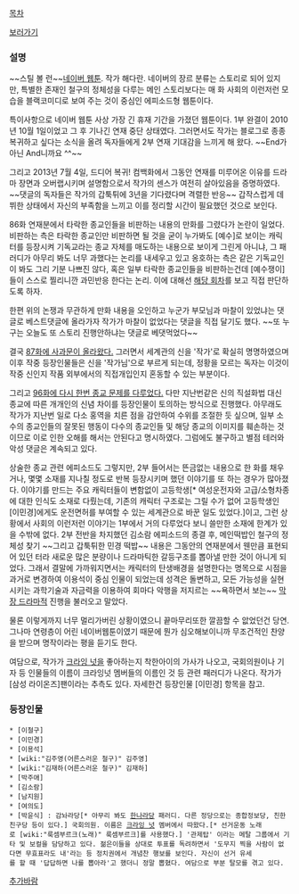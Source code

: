 [[목차]]

[http://comic.naver.com/webtoon/list.nhn?titleId=81483&weekday=fri 보러가기]
 
=== 설명 ===
~~스틸 볼 런~~[[네이버 웹툰]]. 작가 해다란.
네이버의 장르 분류는 스토리로 되어 있지만, 특별한 존재인 철구의 정체성을 다루는 메인 스토리보다는 매 화 사회의 이런저런 모습을 블랙코미디로 보여 주는 것이 중심인 에피소드형 웹툰이다.

특이사항으로 네이버 웹툰 사상 가장 긴 휴재 기간을 가졌던 웹툰이다. 1부 완결이 2010년 10월 1일이었고 그 후 기나긴 연재 중단 상태였다. 그러면서도 작가는 블로그로 종종 복귀하고 싶다는 소식을 올려 독자들에게 2부 연재 기대감을 느끼게 해 왔다. ~~End가 아닌 And니까요 ^^~~

그리고 2013년 7월 4일, 드디어 복귀! 컴백화에서 그동안 연재를 미루어온 이유를 드라마 장면과 오버랩시키며 설명함으로서 작가의 센스가 여전히 살아있음을 증명하였다. ~~댓글의 독자들은 작가의 갑툭튀에 3년을 기다렸다며 격렬한 반응~~ 갑작스럽게 데뷔한 상태에서 자신의 부족함을 느끼고 이를 정리할 시간이 필요했던 것으로 보인다.

86화 연재분에서 타락한 종교인들을 비판하는 내용의 만화를 그렸다가 논란이 일었다. 비판하는 측은 타락한 종교인만 비판하면 될 것을 굳이 누가봐도 [예수]로 보이는 캐릭터를 등장시켜 기독교라는 종교 자체를 매도하는 내용으로 보이게 그린게 아니냐, 그 패러디가 아무리 봐도 너무 과했다는 논리를 내세우고 있고 옹호하는 측은 같은 기독교인이 봐도 그리 기분 나쁘진 않다, 혹은 일부 타락한 종교인들을 비판하는건데 [예수쟁이]들이 스스로 찔리니깐 과민반응 한다는 논리. 이에 대해선 [http://comic.naver.com/webtoon/detail.nhn?titleId=81483&no=92&weekday=fri 해당 회차]를 보고 직접 판단하도록 하자.

한편 위의 논쟁과 무관하게 만화 내용을 오인하고 누군가 부모님과 마찰이 있었냐는 댓글로 베스트댓글에 올라가자 작가가 마찰이 없었다는 댓글을 직접 달기도 했다. ~~또 누구는 오늘도 또 스토리 진행안하냐는 댓글로 베댓먹었다~~

결국 [http://comic.naver.com/webtoon/detail.nhn?titleId=81483&no=93&weekday=fri 87화에 사과문이 올라왔다.] 그러면서 세계관의 신을 '작가'로 확실히 명명하였으며 이후 작중 등장인물들은 신을 '작가님'으로 부르게 되는데, 정황을 모르는 독자는 이것이 작중 신인지 작품 외부에서의 직접개입인지 혼동할 수 있는 부분이다.

그리고 [http://comic.naver.com/webtoon/detail.nhn?titleId=81483&no=102&weekday=fri 96화에 다시 한번 종교 문제를 다루었다.] 다만 지난번같은 신의 직설화법 대신 종교에 따른 개개인의 신념 차이를 등장인물이 토의하는 방식으로 진행했다. 아무래도 작가가 지난번 일로 다소 홍역을 치른 점을 감안하여 수위를 조절한 듯 싶으며, 일부 소수의 종교인들의 잘못된 행동이 다수의 종교인들 및 해당 종교의 이미지를 훼손하는 것이므로 이로 인한 오해를 해서는 안된다고 명시하였다. 그럼에도 불구하고 별점 테러와 악성 댓글은 계속되고 있다.

상술한 종교 관련 에피소드도 그렇지만, 2부 들어서는 뜬금없는 내용으로 한 화를 채우거나, 몇몇 소재를 지나칠 정도로 반복 등장시키며 했던 이야기를 또 하는 경우가 많아졌다. 이야기를 만드는 주요 캐릭터들이 변함없이 고등학생[* 여성운전자와 고급/소형차종에 대한 인식도 소재로 다뤘는데, 기존의 캐릭터 구조로는 그릴 수가 없어 고등학생인 [이민경]에게도 운전면허를 부여할 수 있는 세계관으로 바꾼 일도 있었다.]이고, 그런 상황에서 사회의 이런저런 이야기는 1부에서 거의 다루었다 보니 쓸만한 소재에 한계가 있을 수밖에 없다. 2부 전반을 차지했던 김소람 에피소드의 종결 후, 메인떡밥인 철구의 정체성 찾기 ~~그리고 갑툭튀한 민경 떡밥~~ 내용은 그동안의 연재분에서 웬만큼 표현되어 있던 터라 새로운 많은 분량이나 드라마틱한 갈등구조를 뽑아낼 만한 것이 아니게 되었다. 그래서 결말에 가까워지면서는 캐릭터의 탄생배경을 설명한다는 명목으로 시점을 과거로 변경하여 이용석이 중심 인물이 되었는데 성격은 돌변하고, 모든 가능성을 실현시키는 과학기술과 자금력을 이용하여 회마다 악행을 저지르는 ~~욕하면서 보는~~ [[막장 드라마]]적 진행을 불러오고 말았다.

물론 이렇게까지 너무 멀리가버린 상황이였으니 끝마무리또한 깔끔할 수 앖었던건 당연. 그나마 연령층이 어린 네이버웹툰이였기 때문에 뭔가 심오해보이니까 무조건적인 찬양을 받으며 명작이라는 평을 듣기도 한다.

여담으로, 작가가 [[크라잉 넛]]을 좋아하는지 착한아이의 가사가 나오고, 국회의원이나 기자 등 인물들의 이름이 크라잉넛 멤버들의 이름인 것 등 관련 패러디가 나온다. 작가가 [삼성 라이온즈]팬이라는 추측도 있다. 자세한건 등장인물 [이민경] 항목을 참고.
=== 등장인물 ===
 * [이철구]
 * [이민경]
 * [이용석]
 * [wiki:"김주영(어른스러운 철구)" 김주영]
 * [wiki:"김재하(어른스러운 철구)" 김재하]
 * [박주애]
 * [김소람]
 * [남지원]
 * [여의도]
 * [박윤식] : 감놔라당[* 아무리 봐도 [[한나라당]] 패러디. 다른 정당으로는 종합정보당, 친한친구당 등이 있다.] 국회의원. 이름은 [[크라잉 넛]] 멤버에서 따왔다.[* 선거운동 노래로 [wiki:"룩셈부르크(노래)" 룩셈부르크]를 사용했다.] '관제탑' 이라는 메탈 그룹에서 기타 및 보컬을 담당하고 있다. 젊은이들을 상대로 투표를 독려하면서 '도무지 찍을 사람이 없다면 무효표라도 내'라는 등 정치권에서 개념찬 행보를 보인다. 자신이 선거 유세를 할 때 '답답하면 나를 뽑아라'고 했더니 정말 뽑혔다. 여담으로 부분 탈모를 겪고 있다. 



[[추가바람]]
